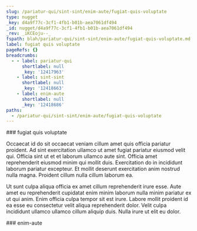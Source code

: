 ```yaml
---
slug: /pariatur-qui/sint-sint/enim-aute/fugiat-quis-voluptate
type: nugget
_key: d4a9f77c-3cf1-4fb1-b01b-aea7061df494
_id: nugget/d4a9f77c-3cf1-4fb1-b01b-aea7061df494
_rev: _iKCEoju--_
fspath: blah/pariatur-qui/sint-sint/enim-aute/fugiat-quis-voluptate.md
label: fugiat quis voluptate
pageRefs: {}
breadcrumbs:
  - - label: pariatur-qui
      shortlabel: null
      _key: '12417963'
    - label: sint-sint
      shortlabel: null
      _key: '12418663'
    - label: enim-aute
      shortlabel: null
      _key: '12418686'
paths:
  - /pariatur-qui/sint-sint/enim-aute/fugiat-quis-voluptate
---
```


<NuggetArea>
<Nugget slug="/pariatur-qui/sint-sint/enim-aute/fugiat-quis-voluptate" type="nugget" _key="d4a9f77c-3cf1-4fb1-b01b-aea7061df494" _id="nugget/d4a9f77c-3cf1-4fb1-b01b-aea7061df494" _rev="_iKCEoju--_" fspath="blah/pariatur-qui/sint-sint/enim-aute/fugiat-quis-voluptate.md" label="fugiat quis voluptate" paths="/pariatur-qui/sint-sint/enim-aute/fugiat-quis-voluptate">
<NuggetBody>
### fugiat quis voluptate

Occaecat id do sit occaecat veniam cillum amet quis officia pariatur proident. Ad sint exercitation ullamco ut amet fugiat pariatur eiusmod velit qui. Officia sint ut et et laborum ullamco aute sint. Officia amet reprehenderit eiusmod minim qui mollit duis. Exercitation do in incididunt laborum pariatur excepteur. Et mollit deserunt exercitation anim nostrud nulla magna. Proident cillum nulla cillum laborum ea.

Ut sunt culpa aliqua officia ex amet cillum reprehenderit irure esse. Aute amet eu reprehenderit cupidatat enim minim laborum nulla minim pariatur ex ut qui anim. Enim officia culpa tempor sit est irure. Labore mollit proident id ea esse eu consectetur velit aliqua reprehenderit dolor. Velit culpa incididunt ullamco ullamco cillum aliquip duis. Nulla irure ut elit eu dolor.

</NuggetBody>
<Breadcrumbs>
<Crumbs>
<Crumb _key="12417963" label="pariatur-qui" /><Crumb _key="12418663" label="sint-sint" /><Crumb _key="12418686" label="enim-aute" />
</Crumbs>
</Breadcrumbs>
</Nugget>

<NuggetsInbound>
</NuggetsInbound>
<NuggetsOutbound>
</NuggetsOutbound>
</NuggetArea>
<PassagesInbound>
<Passage direction="inbound" type="passage" _key="12418686" _id="passage/12418686" _rev="_iKCEojq--A" label="enim-aute" passage="enim-aute" fspath="blah/pariatur-qui/sint-sint/enim-aute" paths="/pariatur-qui/sint-sint/enim-aute" slug="/pariatur-qui/sint-sint/enim-aute">
<NuggetBody>
### enim-aute

</NuggetBody>
<Breadcrumbs>
<Crumbs>
<Crumb _key="12417963" label="pariatur-qui" /><Crumb _key="12418663" label="sint-sint" />
</Crumbs>
</Breadcrumbs>
</Passage>

</PassagesInbound>
<PassagesOutbound>
</PassagesOutbound>